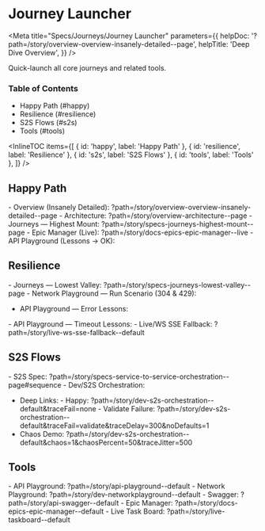 # Journey Launcher


<Meta
  title="Specs/Journeys/Journey Launcher"
  parameters={{
    helpDoc: '?path=/story/overview-overview-insanely-detailed--page',
    helpTitle: 'Deep Dive Overview',
  }}
/>
<a id="top"></a>

Quick-launch all core journeys and related tools.

### Table of Contents

- Happy Path (#happy)
- Resilience (#resilience)
- S2S Flows (#s2s)
- Tools (#tools)

<InlineTOC
  items={[
    { id: 'happy', label: 'Happy Path' },
    { id: 'resilience', label: 'Resilience' },
    { id: 's2s', label: 'S2S Flows' },
    { id: 'tools', label: 'Tools' },
  ]}
/>

## Happy Path

<a id="happy"></a>- Overview (Insanely Detailed):
?path=/story/overview-overview-insanely-detailed--page - Architecture:
?path=/story/overview-architecture--page - Journeys — Highest Mount:
?path=/story/specs-journeys-highest-mount--page - Epic Manager (Live):
?path=/story/docs-epics-epic-manager--live - API Playground (Lessons → OK):
<Canvas>
  <Story id="api-playground--default" />
</Canvas>

## Resilience

<a id="resilience"></a>- Journeys — Lowest Valley: ?path=/story/specs-journeys-lowest-valley--page -
Network Playground — Run Scenario (304 & 429):
<Canvas>
  <Story id="dev-networkplayground--default" />
</Canvas>
- API Playground — Error Lessons:
<Canvas>
  <Story id="api-playground--error-lessons" />
</Canvas>
- API Playground — Timeout Lessons:
<Canvas>
  <Story id="api-playground--timeout-lessons" />
</Canvas>
- Live/WS SSE Fallback: ?path=/story/live-ws-sse-fallback--default

## S2S Flows

<a id="s2s"></a>- S2S Spec: ?path=/story/specs-service-to-service-orchestration--page#sequence -
Dev/S2S Orchestration:
<Canvas>
  <Story id="dev-s2s-orchestration--default" />
</Canvas>
- Deep Links: - Happy: ?path=/story/dev-s2s-orchestration--default&traceFail=none - Validate
Failure: ?path=/story/dev-s2s-orchestration--default&traceFail=validate&traceDelay=300&noDefaults=1
- Chaos Demo: ?path=/story/dev-s2s-orchestration--default&chaos=1&chaosPercent=50&traceJitter=500

## Tools

<a id="tools"></a>- API Playground: ?path=/story/api-playground--default - Network Playground:
?path=/story/dev-networkplayground--default - Swagger: ?path=/story/api-swagger--default - Epic
Manager: ?path=/story/docs-epics-epic-manager--default - Live Task Board:
?path=/story/live-taskboard--default

<BackToTop />
